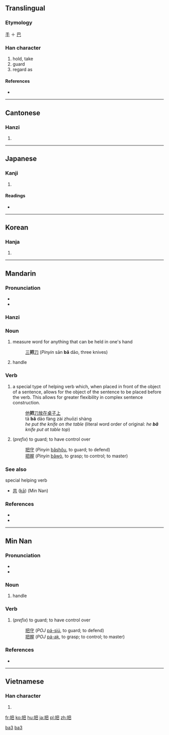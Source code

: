 ==Translingual==

===Etymology===
[[手]] ＋ [[巴]]

===Han character===
{{Han char|rn=64|rad=手|as=04|sn=7|four=5701<sub>7</sub>|canj=手日山 (QAU)}}

# hold, take
# guard
# regard as

====References====
* {{Han ref|kx=0420.210|dkj=11874|dj=0768.010|hdz=31845.040|uh=628A|ud=25226|bh=A7E2|bd=42978}}

----

==Cantonese==

===Hanzi===
{{yue-hanzi|jyut=|y=ba2}}

# {{defn|lang=yue|sort=手04}}

----

==Japanese==

===Kanji===
{{ja-kanji|grade=c|rs=手04}}

# {{defn|lang=ja|sort=手04}} <!-- line may be deleted if/when POS headers are added -->

====Readings====
* {{ja-readings|on=[[は]] (ha)|kun=[[つか]] (tsuka)}}

----

==Korean==

===Hanja===
{{ko-hanja|hangeul=파|eumhun=|rv=pa|mr=p'a|y=pha}}

# {{defn|lang=ko|sort=手04}}

----

==Mandarin==
{{zh-hanzi|把}}

===Pronunciation===
* {{audio|zh-bǎ.ogg|audio}}
* {{IPA|[ pa˨˩˦ ]|lang=cmn}}

===Hanzi===
{{cmn-hanzi|pin=[[bǎ]] ([[ba3]])|wg=pa<sup>3</sup>}}

===Noun===
{{cmn-noun|ts|pin=bǎ|pint=ba3|rs=手04}}

# measure word for anything that can be held in one's hand
#: [[三]]'''把'''[[刀]] (''Pinyin'' sān '''bǎ''' dāo, three knives)
# handle

===Verb===
{{cmn-noun|ts|pin=bǎ|pint=ba3|rs=手04}}

# {{Beginning Mandarin|lang=zh-tw|skey=手04}} a special type of helping verb which, when placed in front of the object of a sentence, allows for the object of the sentence to be placed before the verb.  This allows for greater flexibility in complex sentence construction.
#: [[他]]'''把'''[[刀]][[放]][[在]][[桌子]][[上]]
#: tā '''bǎ''' dāo fàng zài zhuōzi shàng
#: ''he put the knife on the table'' (literal word order of original: ''he '''bǎ''' knife put at table top'')
# (''prefix'') to guard; to have control over
#: [[把守]] (''Pinyin'' [[bǎshǒu]], to guard; to defend)
#: [[把握]] (''Pinyin'' [[bǎwò]], to grasp; to control; to master)

===See also===
;special helping verb
* [[共]] ([[kā]]) (Min Nan)

===References===
* {{cite web
| url = http://www.pleco.com
| title = 把
| work = Pleco Dictionary
| language = Mandarin/English
| accessdate = 2011-01-29}}
*{{cite web|url=http://www.dreye.com/index_en.html|title=把|work=Dr. eye|language=Mandarin/English|accessdate=2011-01-29}}

[[Category:Mandarin entries with audio links|ba3]]
[[Category:zh-cn:Beginning Mandarin|ba3]]

----

==Min Nan==

===Pronunciation===
* {{IPA|[ pa˥˧ ]|lang=nan}}
* {{IPA|[ pe˥˧ ]|lang=nan}}

===Noun===
{{nan-noun|ts|poj=[[pé]] or [[pá]]|pojt=pe2|rs=手04}}

# handle

===Verb===
{{nan-verb|ts|poj=[[pé]] or [[pá]]|pojt=pe2|rs=手04}}

# (''prefix'') to guard; to have control over
#: [[把守]] (''POJ'' [[pá-siú]], to guard; to defend)
#: [[把握]] (''POJ'' [[pá-ak]], to grasp; to control; to master)

===References===
* {{cite web
| url = http://203.64.42.21/iug/ungian/SoannTeng/chil/taihoa.asp
| title = 把
| work = On-line Taiwanese/Mandarin Dictionary (台文／華文線頂辭典)
| language = Taiwanese/English
| accessdate = 2011-01-29}}

----

==Vietnamese==

===Han character===
{{vi-hantu|[[bả]], [[bã]], [[bạ]], [[bỡ]], [[bữa]], [[vả]], [[vã]], [[vỗ]], [[bá]], [[bẻ]], [[bửa]], [[lả]], [[sấp]], [[trả]]|rs=手04}}

# {{defn|lang=vi|sort=手04}}

[[fr:把]]
[[ko:把]]
[[hu:把]]
[[ja:把]]
[[pl:把]]
[[zh:把]]